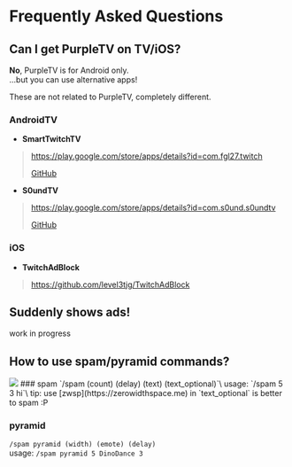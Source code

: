 
# Frequently Asked Questions
## Can I get PurpleTV on TV/iOS?
**No**, PurpleTV is for Android only.\
...but you can use alternative apps!

<Callout type="warning">
These are not related to PurpleTV, completely different.
</Callout>

### AndroidTV
- **SmartTwitchTV**
> https://play.google.com/store/apps/details?id=com.fgl27.twitch
>
> [GitHub](<https://github.com/fgl27/SmartTwitchTV>)

- **S0undTV**
> https://play.google.com/store/apps/details?id=com.s0und.s0undtv
>
> [GitHub](<https://github.com/S0und/S0undTV>)

### iOS
- **TwitchAdBlock**
> https://github.com/level3tjg/TwitchAdBlock

## Suddenly shows ads!
work in progress

## How to use spam/pyramid commands?
<Image src="/images/faq/spam.png" width={128} height={0} />
### spam
`/spam (count) (delay) (text) (text_optional)`\
usage: `/spam 5 3 hi`\
tip: use [zwsp](https://zerowidthspace.me) in `text_optional` is better to spam :P

### pyramid
`/spam pyramid (width) (emote) (delay)`\
usage: `/spam pyramid 5 DinoDance 3`